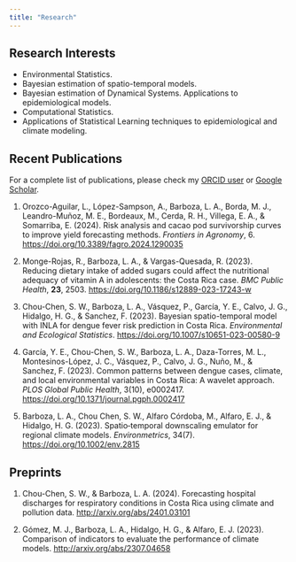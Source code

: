 ```yaml
---
title: "Research"
---
```


## Research Interests

-   Environmental Statistics.
-   Bayesian estimation of spatio-temporal models.
-   Bayesian estimation of Dynamical Systems. Applications to epidemiological models.
- Computational Statistics.
-   Applications of Statistical Learning techniques to epidemiological and climate modeling.

## Recent Publications

For a complete list of publications, please check my [ORCID user](https://orcid.org/0000-0002-7009-5207) or [Google Scholar](https://scholar.google.com/citations?user=gzstLXwAAAAJ&hl=es).

1.  Orozco-Aguilar, L., López-Sampson, A., Barboza, L. A., Borda, M. J., Leandro-Muñoz, M. E., Bordeaux, M., Cerda, R. H., Villega, E. A., & Somarriba, E. (2024). Risk analysis and cacao pod survivorship curves to improve yield forecasting methods. *Frontiers in Agronomy*, 6. <https://doi.org/10.3389/fagro.2024.1290035>

2.  Monge-Rojas, R., Barboza, L. A., & Vargas-Quesada, R. (2023). Reducing dietary intake of added sugars could affect the nutritional adequacy of vitamin A in adolescents: the Costa Rica case. *BMC Public Health*, **23**, 2503. <https://doi.org/10.1186/s12889-023-17243-w>

3.  Chou-Chen, S. W., Barboza, L. A., Vásquez, P., García, Y. E., Calvo, J. G., Hidalgo, H. G., & Sanchez, F. (2023). Bayesian spatio-temporal model with INLA for dengue fever risk prediction in Costa Rica. *Environmental and Ecological Statistics*. <https://doi.org/10.1007/s10651-023-00580-9>

4.  García, Y. E., Chou-Chen, S. W., Barboza, L. A., Daza-Torres, M. L., Montesinos-López, J. C., Vásquez, P., Calvo, J. G., Nuño, M., & Sanchez, F. (2023). Common patterns between dengue cases, climate, and local environmental variables in Costa Rica: A wavelet approach. *PLOS Global Public Health*, 3(10), e0002417. <https://doi.org/10.1371/journal.pgph.0002417>

5.  Barboza, L. A., Chou Chen, S. W., Alfaro Córdoba, M., Alfaro, E. J., & Hidalgo, H. G. (2023). Spatio‐temporal downscaling emulator for regional climate models. *Environmetrics*, 34(7). <https://doi.org/10.1002/env.2815>

## Preprints

1.  Chou-Chen, S. W., & Barboza, L. A. (2024). Forecasting hospital discharges for respiratory conditions in Costa Rica using climate and pollution data. <http://arxiv.org/abs/2401.03101>

2.  Gómez, M. J., Barboza, L. A., Hidalgo, H. G., & Alfaro, E. J. (2023). Comparison of indicators to evaluate the performance of climate models. <http://arxiv.org/abs/2307.04658>
